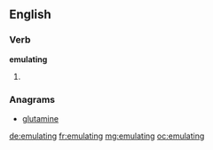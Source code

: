 ==English==

===Verb===
'''emulating'''

# {{present participle of|emulate}}

===Anagrams===
* [[glutamine#English|glutamine]]

[[de:emulating]]
[[fr:emulating]]
[[mg:emulating]]
[[oc:emulating]]